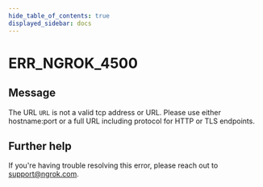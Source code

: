 ```yaml
---
hide_table_of_contents: true
displayed_sidebar: docs
---
```



# ERR_NGROK_4500

## Message

The URL `URL` is not a valid tcp address or URL. Please use either hostname:port or a full URL including protocol for HTTP or TLS endpoints.

<ErrorDetails error="err_ngrok_4500" />

## Further help

If you're having trouble resolving this error, please reach out to [support@ngrok.com](mailto:support@ngrok.com?subject=Help%20with%20ERR_NGROK_4500).
